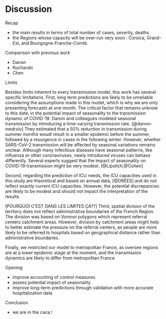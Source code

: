 # Discussion

Recap

* the main results in terms of total number of cases, severity, deaths
* the Regions whose capacity will be over-run very soon : Corsica, Grand-Est, and Bourgogne-Franche-Comté. 

Comparison with previous work

* Danon 
* Kucharski 
* Chen

Limits

Besides limits inherent to every transmission model, this work has several specific limitations. First, long term predictions are likely to be unreliable considering the assumptions made in this model, which is why we are only presenting forecasts at one month. The critical factor that remains unknow to this date, in the potential impact of seasonality to the transmission dynamic of COVID-19. Danon and colleagues modeled seasonal transmission by introducing a time-varying transmission rate. [@danon-medrxiv] They estimated that a 50% reduction in transmission during summer months woudl result in a smaller epidemic before the summer, followed by a resurgence in cases in the following winter. However, whether SARS-CoV-2 transmission will be affected by seasonal variations remains unclear. Although many infectious diseases have seasonal patterns, like influenza or other coronaviruses, newly introduced viruses can behave differently. Several experts suggest that the impact of seasonality on COVID-19 transmission might be very modest. [@Lipsitch;@Cohen] 

Second, regarding the prediction of ICU needs, the ICU capacities used in this study are theoretical and based on annual data, [@DREES] and do not reflect exactly current ICU capacities. However, the potential discrepancies are likely to be modest and should not impact the interpretation of the results.

[POURQUOI C'EST DANS LES LIMITES ÇA??] Third, spatial division of the territory does not reflect administrative boundaries of the French Region. The division was based on Voronoi polygons which represent referral centers catchment areas. However, division by catchment areas might help to better estimate the pressure on the referral centers, as people are more likely to be referred to hospitals based on geographical distance rather than administrative boundaries.

Finally, we restricted our model to metropolitan France, as oversee regions are at a lower epidemic stage at the moment, and the transmission dynamics are likely to differ from metropolitan France.



Opening

* improve accounting of control measures
* assess potential impact of seasonality 
* improve long-term predictions through validation with more accurate hospitalization data

Conclusion

* we are in the caca !
